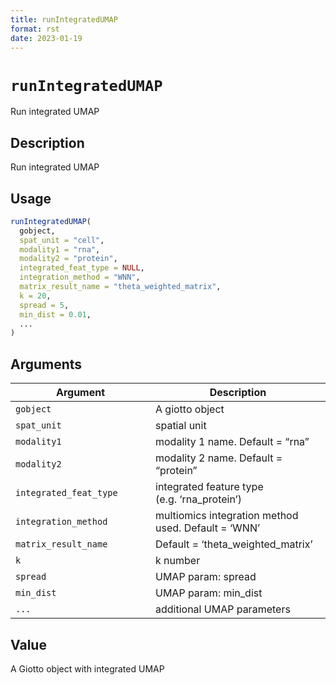 ```yaml
--- 
title: runIntegratedUMAP 
format: rst 
date: 2023-01-19 
--- 
```

# `runIntegratedUMAP`

Run integrated UMAP


## Description

Run integrated UMAP


## Usage

```r
runIntegratedUMAP(
  gobject,
  spat_unit = "cell",
  modality1 = "rna",
  modality2 = "protein",
  integrated_feat_type = NULL,
  integration_method = "WNN",
  matrix_result_name = "theta_weighted_matrix",
  k = 20,
  spread = 5,
  min_dist = 0.01,
  ...
)
```


## Arguments

Argument      |Description
------------- |----------------
`gobject`     |     A giotto object
`spat_unit`     |     spatial unit
`modality1`     |     modality 1 name. Default = "rna"
`modality2`     |     modality 2 name. Default = "protein"
`integrated_feat_type`     |     integrated feature type (e.g. 'rna_protein')
`integration_method`     |     multiomics integration method used. Default = 'WNN'
`matrix_result_name`     |     Default = 'theta_weighted_matrix'
`k`     |     k number
`spread`     |     UMAP param: spread
`min_dist`     |     UMAP param: min_dist
`...`     |     additional UMAP parameters


## Value

A Giotto object with integrated UMAP


